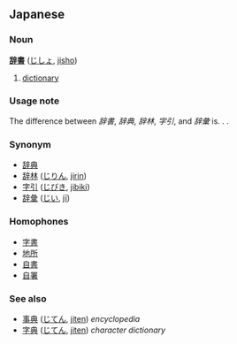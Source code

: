 ==Japanese==
===Noun===
'''[[辞]][[書]]''' ([[じしょ]], [[jisho]])

# [[dictionary]]

=== Usage note ===
The difference between ''辞書'', ''辞典'', ''辞林'', ''字引'', and ''辞彙'' is. . .

{{sectstub}}

===Synonym===
*[[辞典]]
*[[辞林]] ([[じりん]], [[jirin]])
*[[字引]] ([[じびき]], [[jibiki]])
*[[辞彙]] ([[じい]], [[jī]])

===Homophones===
*[[字書]]
*[[地所]]
*[[自書]]
*[[自署]]

=== See also ===
*[[事典]] ([[じてん]], [[jiten]]) ''encyclopedia''
*[[字典]] ([[じてん]], [[jiten]]) ''character dictionary''